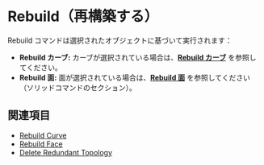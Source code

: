 
# Rebuild（再構築する）

<Reference shortcut="" command="Rebuild" button="推奨コマンドメニューで"  buttonIcon='button-rebuild'/>

Rebuild コマンドは選択されたオブジェクトに基づいて実行されます：
   - **Rebuild カーブ:** カーブが選択されている場合は、[**Rebuild カーブ**](/sketch/rebuild-curve) を参照してください。
   - **Rebuild 面:** 面が選択されている場合は、[**Rebuild 面**](/solid/rebuild-face) を参照してください（ソリッドコマンドのセクション）。

## 関連項目
- [Rebuild Curve](rebuild-curve)
- [Rebuild Face](/solid/rebuild-face)
- [Delete Redundant Topology](delete-redundant-topology)